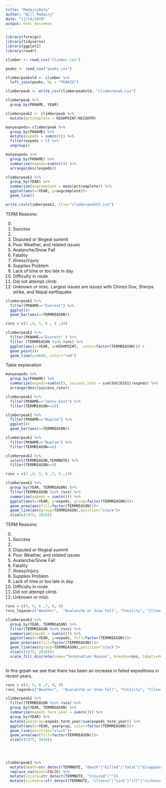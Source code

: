 ```yaml
---
title: "MadairyData"
author: "Will Madairy"
date: "11/14/2019"
output: html_document
---
```

```r
library(foreign)
library(tidyverse)
library(ggplot2)
library(readr)
```


```r
climber <- read.csv("climber.csv")
```


```r
peaks <- read_csv("peaks.csv")
```

```r
climberpeakold <- climber %>% 
  left_join(peaks, by = "PEAKID")
```
```r
climberpeak <- write_csv(climberpeakold, "climberpeak.csv")
```

```r
climberpeak %>% 
  group_by(PKNAME, YEAR)
```
```r
climberpeak2 <- climberpeak %>% 
  mutate(pctcomplete = HIGHPOINT/HEIGHTM)
```


```r
manyexpeds<-climberpeak %>% 
  group_by(PKNAME) %>% 
  mutate(expeds = sum(n())) %>% 
  filter(expeds > 5) %>% 
  ungroup()
```

```r
manyexpeds %>% 
  group_by(PKNAME) %>% 
  summarize(expeds=sum(n())) %>% 
  arrange(desc(expeds))
```

```r
climberpeak2 %>% 
  group_by(YEAR) %>% 
  summarize(avgcomplete = mean(pctcomplete)) %>% 
  ggplot(aes(x=YEAR, y=avgcomplete))+
  geom_line()
```

```r
write.csv(climberpeak2, file="climberpeakV2.csv")
```



TERM Reasons:

0. 
1. Success
2. 
3. Disputed or Illegeal summit
4. Poor Weather, and related issues
5. Avalanche/Snow Fall
6. Fatality
7. illness/injury
8. Supplies Problem
9. Lack of time or too late in day
10. Difficulty in route
12. Did not attempt climb
14. Unknown or misc. 
  Largest issues are issues with Chines Gov, Sherpa strike, and Nepal earthquake

```r
climberpeak2 %>% 
  filter(PKNAME=="Everest") %>% 
  ggplot()+
  geom_bar(aes(x=TERMREASON))
```

```r
rsns = c(3 ,4, 5, 6 , 9 ,14)

climberpeak2 %>% 
  filter(PKNAME=="Everest" ) %>% 
  filter (TERMREASON %in% rsns) %>% 
  ggplot(aes(x=YEAR, y=HIGHPOINT,  color=factor(TERMREASON))) +
  geom_point()+
  geom_line(y=8848, color="red") 
```

Table explanation


```r
manyexpeds %>% 
  group_by(PKNAME) %>% 
  summarize(expeds=sum(n()), success_rate = sum(SUCCESS1)/expeds) %>% 
  arrange(desc(success_rate))

```

```r
climberpeak2 %>% 
  filter(PKNAME=="Jannu East") %>% 
  filter(TERMREASON==14)
```

```r
climberpeak2 %>% 
  filter(PKNAME=="Nuptse") %>% 
  ggplot()+
  geom_bar(aes(x=TERMREASON))
```

```r
climberpeak2 %>% 
  filter(PKNAME=="Nuptse") %>% 
  filter(TERMREASON==6)
```

```r
climberpeak2 %>% 
  select(TERMREASON,TERMNOTE) %>% 
  filter(TERMREASON==9) 
```


```r
rsns = c(3 ,4, 5, 6 ,7, 9 ,14)

climberpeak2 %>% 
  group_by(YEAR, TERMREASON) %>% 
  filter(TERMREASON %in% rsns) %>% 
  summarize(expeds = sum(n())) %>% 
  ggplot(aes(x=YEAR, y=expeds, group=factor(TERMREASON)))+
  geom_area(aes(fill=factor(TERMREASON)))+
  geom_line(aes(group=TERMREASON),position="stack")+
  xlim(c(1975, 2018))
```


TERM Reasons:

0. 
1. Success
2. 
3. Disputed or Illegeal summit
4. Poor Weather, and related issues
5. Avalanche/Snow Fall
6. Fatality
7. illness/injury
8. Supplies Problem
9. Lack of time or too late in day
10. Difficulty in route
12. Did not attempt climb
14. Unknown or misc. 

```r
rsns = c(4, 5, 6 ,7, 8, 9)
rsns_legend=c("Weather",  "Avalanche or Snow Fall", "Fatality", "Illness or Injury", "Lack of Supplies", "Lack of Time")

climberpeak2 %>% 
  group_by(YEAR, TERMREASON) %>% 
  filter(TERMREASON %in% rsns) %>% 
  summarize(expeds = sum(n())) %>% 
  ggplot(aes(x=YEAR, y=expeds, fill=factor(TERMREASON)))+
  geom_area(aes(fill=factor(TERMREASON)))+
  geom_line(aes(group=TERMREASON),position="stack")+
  xlim(c(1975, 2018))+
  scale_fill_discrete(name="Termination Reason", breaks=rsns, labels=rsns_legend)
  
```

In this grpah we see that there has been an increase in failed expeditions in recent years.


```r
rsns = c(4, 5, 6 ,7, 8, 9)
rsns_legend=c("Weather",  "Avalanche or Snow Fall", "Fatality", "Illness or Injury", "Lack of Supplies", "Lack of Time")

climberpeak2 %>% 
  filter(TERMREASON %in% rsns) %>% 
  group_by(YEAR, TERMREASON) %>% 
  summarize(expeds_term_year = sum(n())) %>% 
  group_by(YEAR) %>% 
  mutate(yearprop=expeds_term_year/sum(expeds_term_year)) %>% 
  ggplot(aes(x=YEAR, yearprop, color=factor(TERMREASON)))+
  geom_line(position="stack")+
  geom_area(aes(fill=factor(TERMREASON)))+
  xlim(c(1975, 2018))
  
  
  
```


```r
climberpeak2 %>% 
  mutate(death=str_detect(TERMNOTE, "death"|"killed"|"fatal"|"disappeared"|"disappearence")) %>% 
  replace_na(death=FALSE) %>% 
  mutate(injury=str_detect(TERMNOTE, "injured"|""))
  mutate(sickness=str_detect(TERMNOTE, "illness"|"sick"|"ill"|"sickness"|"infection"))
```

